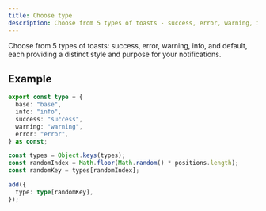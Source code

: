 ```yaml
---
title: Choose type
description: Choose from 5 types of toasts - success, error, warning, info, and default - each providing a distinct style and purpose for your notifications.
---
```


Choose from 5 types of toasts: success, error, warning, info, and default, each providing a distinct style and purpose for your notifications.


<ChooseTypeExample />

## Example

```ts
export const type = {
  base: "base",
  info: "info",
  success: "success",
  warning: "warning",
  error: "error",
} as const;

const types = Object.keys(types);
const randomIndex = Math.floor(Math.random() * positions.length);
const randomKey = types[randomIndex];

add({
  type: type[randomKey],
});
```


<Blob1 />
